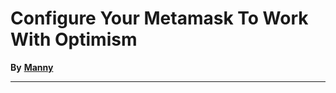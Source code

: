 
# Configure Your Metamask To Work With Optimism

**By** [**Manny**](https://twitter.com/codingwithmanny)
________________
